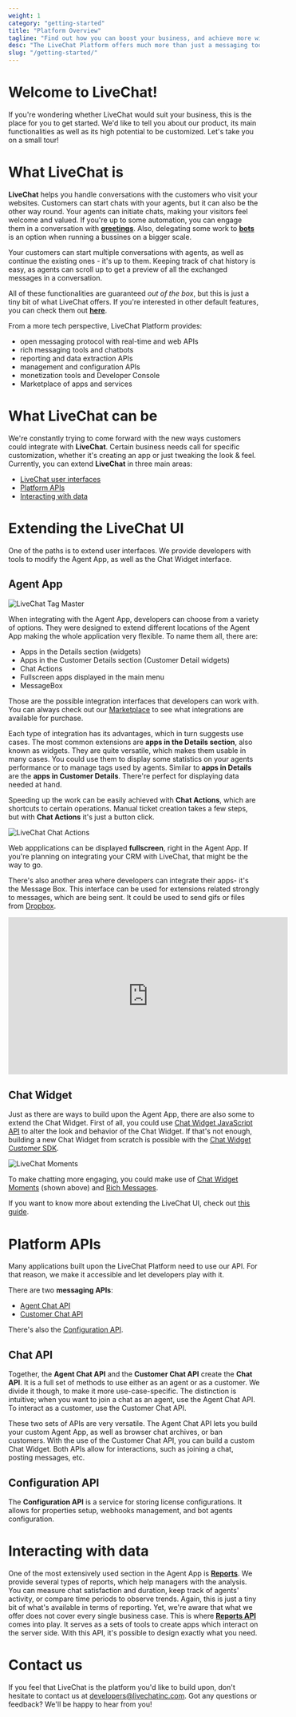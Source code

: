 ```yaml
---
weight: 1
category: "getting-started"
title: "Platform Overview"
tagline: "Find out how you can boost your business, and achieve more with LiveChat!"
desc: "The LiveChat Platform offers much more than just a messaging tool. There's a number of possibilities that help you grow a business, which brings customer satisfaction."
slug: "/getting-started/"
---
```


# Welcome to LiveChat!

If you're wondering whether LiveChat would suit your business, this is the place for you to get started. We'd like to tell you about our product, its main functionalities as well as its high potential to be customized. Let's take you on a small tour!

# What LiveChat is

**LiveChat** helps you handle conversations with the customers who visit your websites. Customers can start chats with your agents, but it can also be the other way round. Your agents can initiate chats, making your visitors feel welcome and valued. If you're up to some automation, you can engage them in a conversation with [**greetings**](https://www.livechatinc.com/help/why-should-i-set-up-chat-greetings/). Also, delegating some work to [**bots**](https://www.livechatinc.com/help/chatbots-explained/) is an option when running a bussines on a bigger scale.

Your customers can start multiple conversations with agents, as well as continue the existing ones - it's up to them. Keeping track of chat history is easy, as agents can scroll up to get a preview of all the exchanged messages in a conversation.

All of these functionalities are guaranteed _out of the box_, but this is just a tiny bit of what LiveChat offers. If you're interested in other default features, you can check them out [**here**](https://www.livechatinc.com/features/).

From a more tech perspective, LiveChat Platform provides:

- open messaging protocol with real-time and web APIs
- rich messaging tools and chatbots
- reporting and data extraction APIs
- management and configuration APIs
- monetization tools and Developer Console
- Marketplace of apps and services

# What LiveChat can be

We're constantly trying to come forward with the new ways customers could integrate with **LiveChat**. Certain business needs call for specific customization, whether it's creating an app or just tweaking the look & feel. Currently, you can extend **LiveChat** in three main areas:

- [LiveChat user interfaces](#extending-the-livechat-ui)
- [Platform APIs](#platform-apis)
- [Interacting with data](#interacting-with-data)

# Extending the LiveChat UI

<!-- [Extending user interfaces](https://developers.livechatinc.com/docs/building-apps-for-livechat/#extending-user-interfaces) -->

One of the paths is to extend user interfaces. We provide developers with tools to modify the Agent App, as well as the Chat Widget interface.

## Agent App

![LiveChat Tag Master](images/livechat-tag-master-app.jpg)

When integrating with the Agent App, developers can choose from a variety of options. They were designed to extend different locations of the Agent App making the whole application very flexible. To name them all, there are:

- Apps in the Details section (widgets)
- Apps in the Customer Details section (Customer Detail widgets)
- Chat Actions
- Fullscreen apps displayed in the main menu
- MessageBox

Those are the possible integration interfaces that developers can work with. You can always check out our [Marketplace](https://www.livechatinc.com/marketplace/) to see what integrations are available for purchase.

Each type of integration has its advantages, which in turn suggests use cases. The most common extensions are **apps in the Details section**, also known as widgets. They are quite versatile, which makes them usable in many cases. You could use them to display some statistics on your agents performance or to manage tags used by agents. Similar to **apps in Details** are the **apps in Customer Details**. There're perfect for displaying data needed at hand.

Speeding up the work can be easily achieved with **Chat Actions**, which are shortcuts to certain operations. Manual ticket creation takes a few steps, but with **Chat Actions** it's just a button click.

![LiveChat Chat Actions](images/livechat-chat-actions.jpg)

Web appplications can be displayed **fullscreen**, right in the Agent App. If you're planning on integrating your CRM with LiveChat, that might be the way to go.

There's also another area where developers can integrate their apps- it's the Message Box. This interface can be used for extensions related strongly to messages, which are being sent.
It could be used to send gifs or files from [Dropbox](https://www.livechatinc.com/marketplace/apps/dropbox/).

<div align="center">
  <iframe
    width="560"
    height="315"
    src="https://www.youtube.com/embed/P07QVFOrT04"
    frameborder="0"
    allow="accelerometer; autoplay; encrypted-media; gyroscope; picture-in-picture"
    allowfullscreen
  ></iframe>
</div>

## Chat Widget

Just as there are ways to build upon the Agent App, there are also some to extend the Chat Widget. First of all, you could use [Chat Widget JavaScript API](https://developers.livechatinc.com/docs/js-api/) to alter the look and behavior of the Chat Widget. If that's not enough, building a new Chat Widget from scratch is possible with the [Chat Widget Customer SDK](https://developers.livechatinc.com/docs/visitor-sdk/).

![LiveChat Moments](images/livechat-moments-in-chat.jpg)

To make chatting more engaging, you could make use of [Chat Widget Moments](https://developers.livechatinc.com/docs/building-apps-for-livechat/#moments) (shown above) and [Rich Messages](https://www.livechatinc.com/help/rich-messages/).

If you want to know more about extending the LiveChat UI, check out [this guide](https://developers.livechatinc.com/docs/building-apps-for-livechat/#extending-user-interfaces).

# Platform APIs

Many applications built upon the LiveChat Platform need to use our API. For that reason, we make it accessible and let developers play with it.

There are two **messaging APIs**:

- [Agent Chat API](/messaging/agent-chat-api/)
- [Customer Chat API](/messaging/customer-chat-api/)

There's also the [Configuration API](/management/configuration-api/).

## Chat API

Together, the **Agent Chat API** and the **Customer Chat API** create the **Chat API**. It is a full set of methods to use either as an agent or as a customer. We divide it though, to make it more use-case-specific. The distinction is intuitive; when you want to join a chat as an agent, use the Agent Chat API. To interact as a customer, use the Customer Chat API.

These two sets of APIs are very versatile. The Agent Chat API lets you build your custom Agent App, as well as browser chat archives, or ban customers. With the use of the Customer Chat API, you can build a custom Chat Widget. Both APIs allow for interactions, such as joining a chat, posting messages, etc.

## Configuration API

The **Configuration API** is a service for storing license configurations. It allows for properties setup, webhooks management, and bot agents configuration.

# Interacting with data

One of the most extensively used section in the Agent App is [**Reports**](https://www.livechatinc.com/help/reporting-options-available-in-livechat/). We provide several types of reports, which help managers with the analysis. You can measure chat satisfaction and duration, keep track of agents' activity, or compare time periods to observe trends. Again, this is just a tiny bit of what's available in terms of reporting. Yet, we're aware that what we offer does not cover every single business case. This is where [**Reports API**](/data-reporting/reports-api/) comes into play. It serves as a sets of tools to create apps which interact on the server side. With this API, it's possible to design exactly what you need.

# Contact us

If you feel that LiveChat is the platform you'd like to build upon, don't hesitate to contact us at [developers@livechatinc.com](mailto:developers@livechatinc.com).
Got any questions or feedback? We'll be happy to hear from you!
